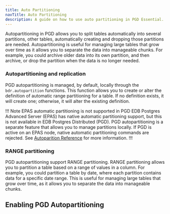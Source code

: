 ```yaml
---
title: Auto Partitioning
navTitle: Auto Partitioning
description: A guide on how to use auto partitioning in PGD Essential.
---
```


Autopartitioning in PGD allows you to split tables automatically into several partitions, other tables, automatically creating and dropping those partitions are needed. Autopartitioning is useful for managing large tables that grow over time as it allows you to separate the data into manageable chunks. For example, you could archive older data into its own partition, and then archive, or drop the partition when the data is no longer needed.

### Autopartitioning and replication

PGD autopartitioning is managed, by default, locally through the `bdr.autopartition` functions. This function allows you to create or alter the definition of automatic range partitioning for a table. If no definition exists, it will create one; otherwise, it will alter the existing definition.

!!! Note EPAS automatic partitioning is not supported in PGD
EDB Postgres Advanced Server (EPAS) has native automatic partitioning support, but this is not available in EDB Postgres Distributed (PGD). PGD autopartitioning is a separate feature that allows you to manage partitions locally. If PGD is active on an EPAS node, native automatic partitioning commands are rejected. See [Autoparition Reference](/pgd/latest/reference/autopartition) for more information.
!!!

### RANGE partitioning

PGD autopartitioning support RANGE partitioning. RANGE partitioning allows you to partition a table based on a range of values in a column. For example, you could partition a table by date, where each partition contains data for a specific date range. This is useful for managing large tables that grow over time, as it allows you to separate the data into manageable chunks.

## Enabling PGD Autopartitioning

